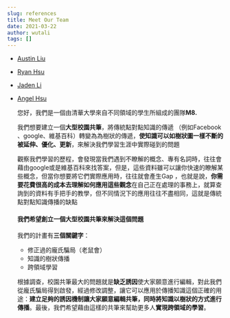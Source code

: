```yaml
---
slug: references
title: Meet Our Team
date: 2021-03-22
author: wutali
tags: []
---
```

* [Austin Liu](https://www.instagram.com/astn.0820_/)
* [Ryan Hsu](https://www.instagram.com/astn.0820_/)
* [Jaden Li](https://www.instagram.com/ryan.rryyaann/)
* [Angel Hsu](https://www.instagram.com/anchihsu_0120/)

  您好，我們是一個由清華大學來自不同領域的學生所組成的團隊**M8.**

  我們想要建立一個**大型校園共筆**，將傳統點對點知識的傳遞 （例如Facebook 、google、維基百科）轉變為為樹狀的傳遞，**使知識可以如樹狀圖一樣不斷的被延伸、優化、更新**，來解決我們學習生涯中實際碰到的問題

  觀察我們學習的歷程，會發現當我們遇到不瞭解的概念、專有名詞時，往往會藉由google或是維基百科來找答案，但是，這些資料雖可以讓你快速的瞭解某些概念，但當你想要將它們實際應用時，往往就會產生Gap ，也就是說，**你需要花費很高的成本去理解如何應用這些觀念**在自己正在處理的事務上，就算查詢到的資料有手把手的教學，但不同情況下的應用往往不盡相同，這就是傳統點對點知識傳播的缺點  

  #### 我們希望創立一個大型校園共筆來解決這個問題

  我們的計畫有**三個關鍵字**：

  * 修正過的龐氏騙局（老鼠會）
  * 知識的樹狀傳播
  * 跨領域學習

  根據調查，校園共筆最大的問題就是**缺乏誘因**使大家願意進行編輯，對此我們從龐氏騙局得到啟發，經過修改調整，讓它可以應用於傳播知識這個正確的用途：**建立足夠的誘因機制讓大家願意編輯共筆，同時將知識以樹狀的方式進行傳播**。最後，我們希望藉由這樣的共筆來幫助更多人**實現跨領域的學習**。